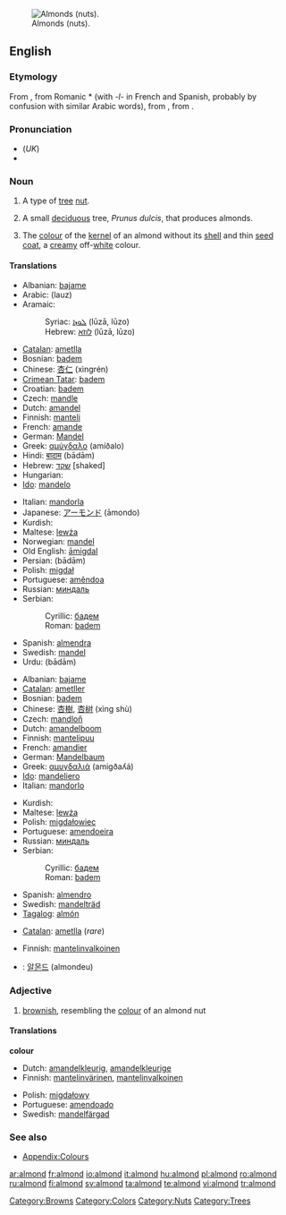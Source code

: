 [[Image:Almonds.jpg|thumb|right|Almonds (nuts).]]
==English==
===Etymology===
From {{OF.}} {{term|almande}}, from Romanic *{{term||amendla}} (with ''-l-'' in French and Spanish, probably by confusion with similar Arabic words), from {{L.}} {{term|amygdala}}, from {{AGr.}} {{term|ἀμυγδάλη|sc=polytonic}}.

===Pronunciation===
*(''UK'') {{IPA|/ˈɑːmənd/}}
* {{audio|en-us-almond.ogg|Audio (US)}}

===Noun===
{{en-noun|s|-}}

# {{countable}} A type of [[tree]] [[nut]].
# {{countable}} A small [[deciduous]] tree, ''Prunus dulcis'', that produces almonds.
# {{context|countable|uncountable}} The [[colour]] of the [[kernel]] of an almond without its [[shell]] and thin [[seed coat]], a [[creamy]] off-[[white]] colour.

<!-- Maybe somebody would like to add a colour patch? There is one that I have moved to talk, but the colour is completely wrong-->

====Translations====
{{trans-top|nut}}
* Albanian: [[bajame]]
* Arabic: {{Arab|[[لوز]]}} (lauz) {{m}}
* Aramaic:
*: Syriac: [[ܠܘܙܐ]] (lūzā, lūzo) {{c}}
*: Hebrew: [[לוזא]] (lūzā, lūzo) {{c}}
* [[Catalan]]: [[ametlla]]
* Bosnian: [[badem#Bosnian|badem]] {{m}}
* Chinese: [[杏仁]] (xìngrén)
* [[Crimean Tatar]]: [[badem#Crimean Tatar|badem]]
* Croatian: [[badem]] {{m}}
* Czech: [[mandle]] {{f}}
* Dutch: [[amandel]] {{f}}
* Finnish: [[manteli]]
* French: [[amande]] {{f}}
* German: [[Mandel]] {{f}}
* Greek: [[αμύγδαλο]] (amíðalo) {{n}}
* Hindi: [[बादाम]] (bādām)
* Hebrew: [[שקד]] [shaked] {{m}}
* Hungarian: {{t|hu|mandula}}
* [[Ido]]: [[mandelo]]
{{trans-mid}}
* Italian: [[mandorla]] {{f}}
* Japanese: [[アーモンド]] (āmondo)
* Kurdish: {{KUchar|[[باده‌م]]}}
* Maltese: [[lewża]] {{f}}
* Norwegian: [[mandel]] {{m}}
* Old English: [[amigdal|āmigdal]]
* Persian: {{FAchar|[[بادام]]}} (bādām)
* Polish: [[migdał]] {{m}}
* Portuguese: [[amêndoa]] {{f}}
* Russian: [[миндаль]] {{m}}
* Serbian:
*: Cyrillic: [[бадем#Serbian|бадем]] {{m}}
*: Roman: [[badem#Serbian|badem]] {{m}}
* Spanish: [[almendra]] {{f}}
* Swedish: [[mandel]] {{c}}
* Urdu: {{URchar|[[بادام]]}} (bādām)
{{trans-bottom}}

{{trans-top|tree}}
* Albanian: [[bajame]]
* [[Catalan]]: [[ametller]] {{m}}
* Bosnian: [[badem#Bosnian|badem]] {{m}}
* Chinese: [[杏樹]], [[杏树]] (xìng shù)
* Czech: [[mandloň]] {{f}}
* Dutch: [[amandelboom]] {{m}}
* Finnish: [[mantelipuu]]
* French: [[amandier]] {{m}}
* German: [[Mandelbaum]] {{m}}
* Greek: [[αμυγδαλιά]] (amigðaʎá) {{f}}
* [[Ido]]: [[mandeliero]]
* Italian: [[mandorlo]] {{m}}
{{trans-mid}}
* Kurdish: {{KUchar|[[داری چوالا]]}}
* Maltese: [[lewża]] {{f}}
* Polish: [[migdałowiec]] {{m}}
* Portuguese: [[amendoeira]] {{f}}
* Russian: [[миндаль]] {{m}}
* Serbian:
*: Cyrillic: [[бадем#Serbian|бадем]] {{m}}
*: Roman: [[badem#Serbian|badem]] {{m}}
* Spanish: [[almendro]] {{m}}
* Swedish: [[mandelträd]] {{n}}
* [[Tagalog]]: [[almón]]
{{trans-bottom}}

{{trans-top|colour}}
* [[Catalan]]: [[ametlla]] (''rare'')
{{trans-mid}}
* Finnish: [[mantelinvalkoinen]]
{{trans-bottom}}

{{checktrans-top}}
<!--Remove this section once all of the translations below have been moved into the tables above.-->
* {{ttbc|Korean}}: [[알몬드]] (almondeu)
{{checktrans-bottom}}

===Adjective===
{{en-adj-more}}

# <!--DefD--> [[brownish]], resembling the [[colour]] of an almond nut

====Translations====
<!--DefD-->'''colour'''
{{top}}
* Dutch: [[amandelkleurig]], [[amandelkleurige]]
* Finnish: [[mantelinvärinen]], [[mantelinvalkoinen]]
{{mid}}
* Polish: [[migdałowy]]
* Portuguese: [[amendoado]]
* Swedish: [[mandelfärgad]]
{{bottom}}

===See also===
* [[Wiktionary_Appendix:Colours|Appendix:Colours]]

[[Category:Browns]]
[[Category:Colors]]
[[Category:Nuts]]
[[Category:Trees]]

[[ar:almond]]
[[fr:almond]]
[[io:almond]]
[[it:almond]]
[[hu:almond]]
[[pl:almond]]
[[ro:almond]]
[[ru:almond]]
[[fi:almond]]
[[sv:almond]]
[[ta:almond]]
[[te:almond]]
[[vi:almond]]
[[tr:almond]]
